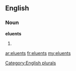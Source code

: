 ==English==

===Noun===
'''eluents'''

# {{plural of|[[eluent]]}}

[[Category:English plurals]]

[[ar:eluents]]
[[fr:eluents]]
[[my:eluents]]